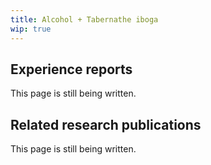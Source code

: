 ---
title: Alcohol + Tabernathe iboga
wip: true
---

## Experience reports

This page is still being written.

## Related research publications

This page is still being written.

